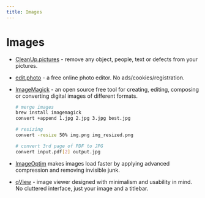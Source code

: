 ```yaml
---
title: Images
---
```


# Images

- [CleanUp.pictures](https://cleanup.pictures/) - remove any object, people, text or defects from your pictures. <nobr className="v-align"><i className="ri-html5-line"></i> <i className="ri-open-source-line"></i></nobr>

- [edit.photo](https://edit.photo/) - a free online photo editor. No ads/cookies/registration. <nobr className="v-align"><i className="ri-html5-line"></i></nobr>

- [ImageMagick](https://imagemagick.org/script/index.php) - an open source free tool for creating, editing, composing or converting digital images of different formats. <nobr className="v-align"><i className="ri-device-line"></i> <i className="ri-open-source-line"></i></nobr>
  ```bash copy
  # merge images
  brew install imagemagick
  convert +append 1.jpg 2.jpg 3.jpg best.jpg

  # resizing
  convert -resize 50% img.png img_resized.png

  # convert 3rd page of PDF to JPG
  convert input.pdf[2] output.jpg
  ```

- [ImageOptim](https://imageoptim.com/mac) makes images load faster by applying advanced compression and removing invisible junk. <nobr className="v-align"><i className="ri-device-line"></i> <i className="ri-open-source-line"></i></nobr>

- [qView](https://interversehq.com/qview/) - image viewer designed with minimalism and usability in mind. No cluttered interface, just your image and a titlebar. <nobr className="v-align"><i className="ri-device-line"></i> <i className="ri-open-source-line"></i></nobr>
